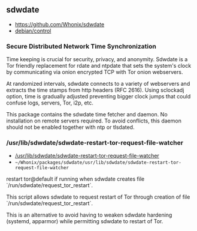 == sdwdate ==

* https://github.com/Whonix/sdwdate
* [https://github.com/Whonix/sdwdate/blob/master/debian/control debian/control]
===  Secure Distributed Network Time Synchronization ===

Time keeping is crucial for security, privacy, and anonymity. Sdwdate is a Tor
friendly replacement for rdate and ntpdate that sets the system's clock by
communicating via onion encrypted TCP with Tor onion webservers.

At randomized intervals, sdwdate connects to a variety of webservers and
extracts the time stamps from http headers (RFC 2616).
Using sclockadj option, time is gradually adjusted preventing bigger clock
jumps that could confuse logs, servers, Tor, i2p, etc.

This package contains the sdwdate time fetcher and daemon. No
installation on remote servers required. To avoid conflicts, this daemon
should not be enabled together with ntp or tlsdated.
=== /usr/lib/sdwdate/sdwdate-restart-tor-request-file-watcher ===

* [https://github.com/Whonix/sdwdate/blob/master/usr/lib/sdwdate/sdwdate-restart-tor-request-file-watcher /usr/lib/sdwdate/sdwdate-restart-tor-request-file-watcher]
* <code>~/Whonix/packages/sdwdate/usr/lib/sdwdate/sdwdate-restart-tor-request-file-watcher</code>

restart tor@default if running when sdwdate creates file
`/run/sdwdate/request_tor_restart`.

This script allows sdwdate to request restart of Tor through creation of
file `/run/sdwdate/request_tor_restart`.

This is an alternative to avoid having to weaken sdwdate hardening (systemd,
apparmor) while permitting sdwdate to restart of Tor.
